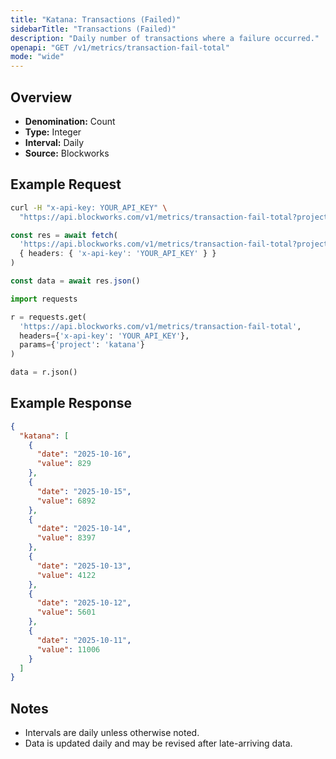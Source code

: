 ```yaml
---
title: "Katana: Transactions (Failed)"
sidebarTitle: "Transactions (Failed)"
description: "Daily number of transactions where a failure occurred."
openapi: "GET /v1/metrics/transaction-fail-total"
mode: "wide"
---
```


## Overview

- **Denomination:** Count
- **Type:** Integer
- **Interval:** Daily
- **Source:** Blockworks

## Example Request

<CodeGroup>

```bash cURL
curl -H "x-api-key: YOUR_API_KEY" \
  "https://api.blockworks.com/v1/metrics/transaction-fail-total?project=katana"
```

```typescript TypeScript
const res = await fetch(
  'https://api.blockworks.com/v1/metrics/transaction-fail-total?project=katana',
  { headers: { 'x-api-key': 'YOUR_API_KEY' } }
)

const data = await res.json()
```

```python Python
import requests

r = requests.get(
  'https://api.blockworks.com/v1/metrics/transaction-fail-total',
  headers={'x-api-key': 'YOUR_API_KEY'},
  params={'project': 'katana'}
)

data = r.json()
```

</CodeGroup>

## Example Response

```json
{
  "katana": [
    {
      "date": "2025-10-16",
      "value": 829
    },
    {
      "date": "2025-10-15",
      "value": 6892
    },
    {
      "date": "2025-10-14",
      "value": 8397
    },
    {
      "date": "2025-10-13",
      "value": 4122
    },
    {
      "date": "2025-10-12",
      "value": 5601
    },
    {
      "date": "2025-10-11",
      "value": 11006
    }
  ]
}
```

## Notes
- Intervals are daily unless otherwise noted.
- Data is updated daily and may be revised after late-arriving data.
